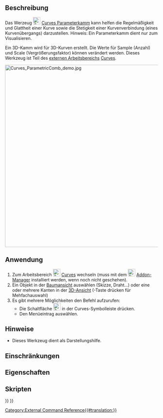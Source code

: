 <languages/>

{{Docnav/de
|[[Curves_Interpolate/de|Interpolieren]]
|[[Curves_ZebraTool/de|Zebrawerkzeug]]
|[[Curves_Workbench/de|Curves]]
|IconL=Curves_Interpolate.svg
|IconR=Curves_ZebraTool.svg
|IconC=Curves_workbench_icon.svg
}}

{{GuiCommand/de
|Name=Curves ParametricComb
|Name/de=Curves Parameterkamm
|MenuLocation=Curves → Comb plot
|Workbenches=[[Curves_Workbench/de|Curves]]
}}

==Beschreibung==

Das Werzeug [[Image:Curves_ParametricComb.svg|24px]] [[Curves_ParametricComb/de|Curves Parameterkamm]] kann helfen die Regelmäßigkeit und Glattheit einer Kurve sowie die Stetigkeit einer Kurvenverbindung (eines Kurvenübergangs) darzustellen. Hinweis: Ein Parameterkamm dient nur zum Visualisieren.

Ein 3D-Kamm wird für 3D-Kurven erstellt. Die Werte für Sample (Anzahl) und Scale (Vergrößerungsfaktor) können verändert werden. Dieses Werkzeug ist Teil des [[External_workbenches/de|externen Arbeitsbereichs]] [[Curves_Workbench/de|Curves]].

[[File:Curves_ParametricComb_demo.jpg|600px]]
{{Caption|Zeigt eine Kurve vor (links) und nach (rechts) der Anwendung des Werkzeugs Parameterkamm, auch Kammdarstellung genannt}}

==Anwendung==

# Zum Arbeitsbereich [[Image:Curves_workbench_icon.svg|24px]] [[Curves_Workbench/de|Curves]] wechseln (muss mit dem  [[Image:Std_AddonMgr.svg|24px]] [[Std_AddonMgr/de|Addon-Manager]] installiert werden, wenn noch nicht geschehen).
# Ein Objekt in der [[Tree_view/de|Baumansicht]] auswählen (Skizze, Draht...) oder eine oder mehrere Kanten in der [[3D_view/de|3D-Ansicht]] ({{KEY|CTRL}}-Taste drücken für Mehfachauswahl)
# Es gibt mehrere Möglichkeiten den Befehl aufzurufen:
#* Die Schaltfläche [[Image:Curves_ParametricComb.svg|24px]] in der Curves-Symbolleiste drücken.
#* Den Menüeintrag {{MenuCommand|Curves → Comb plot}} auswählen.


==Hinweise==

* Dieses Werkzeug dient als Darstellungshilfe.

==Einschränkungen==


==Eigenschaften==


==Skripten==


{{Docnav/de
|[[Curves_Interpolate/de|Interpolieren]]
|[[Curves_ZebraTool/de|Zebrawerkzeug]]
|[[Curves_Workbench/de|Curves]]
|IconL=Curves_Interpolate.svg
|IconR=Curves_ZebraTool.svg
|IconC=Curves_workbench_icon.svg
}}

{{Curves Tools navi{{#translation:}}}}
{{Userdocnavi{{#translation:}}}}
[[Category:External Command Reference{{#translation:}}]]